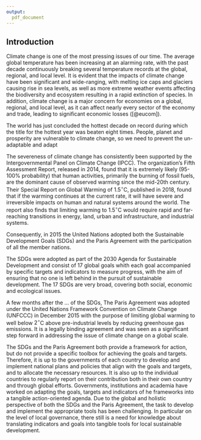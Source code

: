 ```yaml
---
output:
  pdf_document
---
```


## Introduction

Climate change is one of the most pressing issues of our time. The average global temperature has been increasing at an alarming rate, with the past decade continuously breaking several temperature records at the global, regional, and local level. It is evident that the impacts of climate change have been significant and wide-ranging, with melting ice caps and glaciers causing rise in sea levels, as well as more extreme weather events affecting the biodiversity and ecosystem resulting in a rapid extinction of species. In addition, climate change is a major concern for economies on a global, regional, and local level, as it can affect nearly every sector of the economy and trade, leading to significant economic losses ([@eucom]).

The world has just concluded the hottest decade on record during which the title for the hottest year was beaten eight times. People, planet and prosperity are vulnerable to climate change, so we need to prevent the un-adaptable and adapt 

The severeness of climate change has consistently been supported by the Intergovernmental Panel on Climate Change (IPCC). The organization's Fifth Assessment Report, released in 2014, found that it is extremely likely (95-100% probability) that human activities, primarily the burning of fossil fuels, are the dominant cause of observed warming since the mid-20th century. Their Special Report on Global Warming of $1.5^\circ$C, published in 2018, found that if the warming continues at the current rate, it will have severe and irreversible impacts on human and natural systems around the world. The report also finds that limiting warming to $1.5^\circ$C would require rapid and far-reaching transitions in energy, land, urban and infrastructure, and industrial systems.
\bigskip

\noindent Consequently, in 2015 the United Nations adopted both the Sustainable Development Goals (SDGs) and the Paris Agreement with the participation of all the member nations.

The SDGs were adopted as part of the 2030 Agenda for Sustainable Development and consist of 17 global goals whith each goal accompanied by specific targets and indicators to measure progress, with the aim of ensuring that no one is left behind in the pursuit of sustainable development. The 17 SDGs are very broad, covering both social, economic and ecological issues.

<!-- Insert Ban Ki-Moon quote about holistic approach -->

A few months after the ... of the SDGs, The Paris Agreement was adopted under the United Nations Framework Convention on Climate Change (UNFCCC) in December 2015 with the purpose of limiting global warming to well below $2^\circ$C above pre-industrial levels by reducing greenhouse gas emissions. It is a legally binding agreement and was seen as a significant step forward in addressing the issue of climate change on a global scale.

The SDGs and the Paris Agreement both provide a framework for action, but do not provide a specific toolbox for achieving the goals and targets. Therefore, it is up to the governments of each country to develop and implement national plans and policies that align with the goals and targets, and to allocate the necessary resources. It is also up to the individual countries to regularly report on their contribution both in their own country and through global efforts. Governments, institutions and academia have worked on adapting the goals, targets and indicators of he frameworks into a tangible action-oriented agenda. Due to the global and holistic perspective of both the SDGs and the Paris Agreement, the task to develop and implement the appropriate tools has been challenging. In particular on the level of local governance, there still is a need for knowledge about translating indicators and goals into tangible tools for local sustainable development.